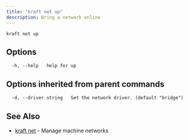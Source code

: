 ```yaml
---
title: "kraft net up"
description: Bring a network online
---
```


```console
kraft net up
```

## Options

```text
  -h, --help   help for up
```

## Options inherited from parent commands

```text
  -d, --driver string   Set the network driver. (default "bridge")
```

## See Also

* [kraft net](kraft_net.md)	 - Manage machine networks

